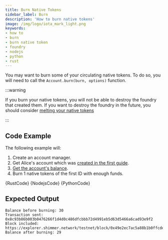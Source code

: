 ```yaml
---
title: Burn Native Tokens
sidebar_label: Burn
description: 'How to burn native tokens'
image: /img/logo/iota_mark_light.png
keywords:
- how to
- burn
- burn native token
- foundry
- nodejs
- python
- rust
---
```



You may want to burn some of your circulating native tokens. To do so, you will need to call the
`Account.burn(burn, options)` function.

:::warning

If you burn your native tokens, you will not be able to destroy the foundry that created them. If you want to destroy
the foundry in the future, you should consider [melting your native tokens](decrease_supply.mdx)

:::

## Code Example

The following example will:

1. Create an account manager.
2. Get Alice's account which was [created in the first guide](../accounts_and_addresses/create_account.mdx).
3. [Get the account's balance](../accounts_and_addresses/check_balance.mdx).
4. Burn 1 native tokens of the first ID with enough funds.


<Tabs groupId="language">
    <TabItem value="rust" label="Rust">
        <CodeBlock className="language-rust">
            {RustCode}
        </CodeBlock>
    </TabItem>
    <TabItem value="nodejs" label="Nodejs">
        <CodeBlock className="language-typescript">
            {NodejsCode}
        </CodeBlock>
    </TabItem>
    <TabItem value="python" label="Python">
        <CodeBlock className="language-python">
            {PythonCode}
        </CodeBlock>
    </TabItem>
</Tabs>

## Expected Output

```plaintext
Balance before burning: 30
Transaction sent: 0x8c93b86b003b0476266f1d4d0c486dfcbbb72d4991eb5d63d5466a6cad93e9f2
Block included: https://explorer.shimmer.network/testnet/block/0x49e2ec7ac5a88b1b0ffcde20bff437b53ef74f38368c28af402435f45dd5b138
Balance after burning: 29
```

